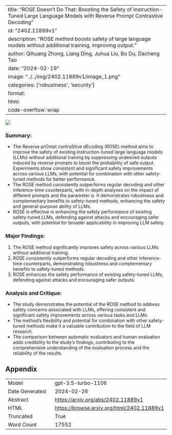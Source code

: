 
---
title: "ROSE Doesn't Do That: Boosting the Safety of Instruction-Tuned Large Language Models with Reverse Prompt Contrastive Decoding"
id: "2402.11889v1"
description: "ROSE method boosts safety of large language models without additional training, improving output."
author: Qihuang Zhong, Liang Ding, Juhua Liu, Bo Du, Dacheng Tao
date: "2024-02-19"
image: "../../img/2402.11889v1/image_1.png"
categories: ['robustness', 'security']
format:
  html:
    code-overflow: wrap
---

![](../../img/2402.11889v1/image_1.png)

### Summary:
- The Reverse prOmpt contraStive dEcoding (ROSE) method aims to improve the safety of existing instruction-tuned large language models (LLMs) without additional training by suppressing undesired outputs induced by reverse prompts to boost the probability of safe output. Experiments show consistent and significant safety improvements across various LLMs, with potential for combination with other safety-tuned methods for better performance.
- The ROSE method consistently outperforms regular decoding and other inference-time counterparts, with in-depth analyses on the impact of different prompts and the parameter α. It demonstrates robustness and complementary benefits to safety-tuned methods, enhancing the safety and general-purpose ability of LLMs.
- ROSE is effective in enhancing the safety performance of existing safety-tuned LLMs, defending against attacks and encouraging safer outputs, with potential for broader applicability in improving LLM safety.

### Major Findings:
1. The ROSE method significantly improves safety across various LLMs without additional training.
2. ROSE consistently outperforms regular decoding and other inference-time counterparts, demonstrating robustness and complementary benefits to safety-tuned methods.
3. ROSE enhances the safety performance of existing safety-tuned LLMs, defending against attacks and encouraging safer outputs.

### Analysis and Critique:
- The study demonstrates the potential of the ROSE method to address safety concerns associated with LLMs, offering consistent and significant safety improvements across various tasks and LLMs.
- The method's flexibility and potential for combination with other safety-tuned methods make it a valuable contribution to the field of LLM research.
- The comparison between automatic evaluators and human evaluation adds credibility to the study's findings, contributing to the comprehensive understanding of the evaluation process and the reliability of the results.

## Appendix

|          |          |
|----------|----------|
| Model     | gpt-3.5-turbo-1106       |
| Date Generated     | 2024-02-26       |
| Abstract | [https://arxiv.org/abs/2402.11889v1](https://arxiv.org/abs/2402.11889v1)        |
| HTML     | [https://browse.arxiv.org/html/2402.11889v1](https://browse.arxiv.org/html/2402.11889v1)       |
| Truncated       | True       |
| Word Count       | 17552       |